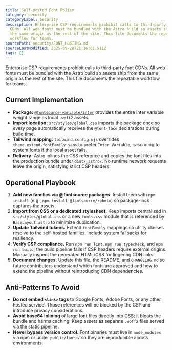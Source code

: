 ```yaml
---
title: Self-Hosted Font Policy
category: security
categoryLabel: Security
description: Enterprise CSP requirements prohibit calls to third-party font
  CDNs. All web fonts must be bundled with the Astro build so assets ship from
  the same origin as the rest of the site. This file documents the repeatable
  workflow for teams.
sourcePath: security/FONT_HOSTING.md
sourceLastModified: 2025-09-28T21:16:01.511Z
tags: []
---
```


Enterprise CSP requirements prohibit calls to third-party font CDNs. All web
fonts must be bundled with the Astro build so assets ship from the same origin
as the rest of the site. This file documents the repeatable workflow for teams.

## Current Implementation

- **Package:** [`@fontsource-variable/inter`](https://fontsource.org/fonts/inter)
  provides the entire Inter variable weight range as local `.woff2` assets.
- **Import location:** `src/styles/global.css` imports the package once so every
  page automatically receives the `@font-face` declarations during build time.
- **Tailwind mapping:** `tailwind.config.mjs` overrides `theme.extend.fontFamily.sans`
  to prefer `Inter Variable`, cascading to system fonts if the local asset fails.
- **Delivery:** Astro inlines the CSS reference and copies the font files into
  the production bundle under `dist/_astro/`. No runtime network requests leave
  the origin, satisfying strict CSP headers.

## Operational Playbook

1. **Add new families via @fontsource packages.** Install them with `npm install`
   (e.g., `npm install @fontsource/roboto`) so package-lock captures the assets.
2. **Import from CSS or a dedicated stylesheet.** Keep imports centralized in
   `src/styles/global.css` or a new `fonts.css` module that is referenced by
   `BaseLayout.astro` to minimize duplication.
3. **Update Tailwind tokens.** Extend `fontFamily` mappings so utility classes
   resolve to the self-hosted families. Include system fallbacks for resiliency.
4. **Verify CSP compliance.** Run `npm run lint`, `npm run typecheck`, and
   `npm run build`; the build pipeline fails if CSP headers require external
   origins. Manually inspect the generated HTML/CSS for lingering CDN links.
5. **Document changes.** Update this file, the README, and `CHANGELOG.md` so
   future contributors understand which fonts are approved and how to extend the
   pipeline without reintroducing CDN dependencies.

## Anti-Patterns To Avoid

- **Do not embed `<link>` tags** to Google Fonts, Adobe Fonts, or any other
  hosted service. Those references will be blocked by the CSP and introduce
  privacy considerations.
- **Avoid base64 inlining** of large font files directly into CSS; it bloats the
  bundle and harms caching. Keep assets as separate `.woff2` files served via the
  static pipeline.
- **Never bypass version control.** Font binaries must live in `node_modules`
  via npm or under `public/fonts/` so they are reproducible across environments.
